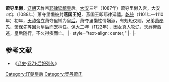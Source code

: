 '''萧夺里懒'''，[[辽朝|辽朝]]天祚帝[[辽天祚帝|耶律延禧]]皇后。[[大安_(辽朝)|大安]]三年（1087年）萧夺里懒入宫，大安四年（1088年）萧夺里懒被封'''燕国王妃'''，燕国王即耶律延禧。[[乾统|乾统]]（1101年—1110年）初年，[[辽天祚帝|天祚帝]]立萧夺里懒为[[皇后|皇后]]。萧夺里懒性情娴淑，有规矩仪则。兄弟[[萧奉先|萧奉先]]、[[萧保先|萧保先]]等因为皇后而宠柄任。[[保大_(辽朝)|保大]]二年（1122年），因[[女真|女真]]人攻辽，天祚帝西逃，皇后随行，不久得疾而亡。
{{start box}}
|- style="text-align: center;"
{{s-bef|rows=3|before=[[蕭坦思|蕭坦思]]}}
{{s-ttl|rows=3|title=[[:category:辽朝皇后|辽朝皇后]]|years=1101年—1122年？}}
{{s-aft|after=[[北遼|北辽]][[蕭普賢女|蕭普賢女]]}}
|-
{{s-aft|after=[[西辽|西辽]][[蕭塔不煙|蕭塔不煙]]}}
|-
{{s-aft|after=[[金朝|金朝]][[欽仁皇后|唐括皇后]]}}
{{end box}}
{{遼朝皇后}}
==参考文献==
*《[[辽史|辽史]]·[[s:辽史/卷71|卷71·后妃列传]]》
[[Category:辽朝皇后|Category:辽朝皇后]]
[[Category:契丹萧氏|Category:契丹萧氏]]